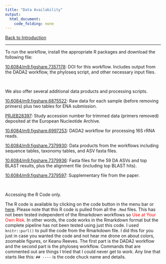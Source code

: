 ```yaml
---
title: "Data Availability"
output:
  html_document:
    code_folding: none
---
```


<a href="0_pw_intro.html">Back to Introduction</a>

***

<div class = "steel">
To run the workflow, install the appropriate R packages and download the following file:  
</div>
<p></p>

[10.6084/m9.figshare.7357178](https://doi.org/10.6084/m9.figshare.7357178){target="_blank"}: DOI for this workflow. Includes output from the DADA2 workflow, the phyloseq script, and other necessary input files.   

<br>

<div class = "steel">
We also offer several additional data products and processing scripts.     
</div>
<p></p>

[10.6084/m9.figshare.6875522](https://doi.org/10.6084/m9.figshare.6875522){target="_blank"}: Raw data for each sample (before removing primers) plus two tables for ENA submission.    

[PRJEB28397](https://www.ebi.ac.uk/ena/browser/view/PRJEB28397){target="_blank"}: Study accession number for trimmed data (primers removed)  deposited at the European Nucleotide Archive.    

[10.6084/m9.figshare.6997253](https://doi.org/10.6084/m9.figshare.6997253){target="_blank"}: DADA2 workflow for processing 16S rRNA reads.    

[10.6084/m9.figshare.7379930](https://doi.org/10.6084/m9.figshare.7379930){target="_blank"}: Data products from the workflows including sequence tables, taxonomy tables, and ASV fasta files.     

[10.6084/m9.figshare.7379936](https://doi.org/10.6084/m9.figshare.7379936){target="_blank"}: Fasta files for the 59 DA ASVs and top BLAST results, plus the alignment file (including top BLAST hits).     

[10.6084/m9.figshare.7379597](https://doi.org/10.6084/m9.figshare.7379597){target="_blank"}: Supplementary file from the paper.   

<br>

<div class = "steel">
Accessing the R Code only.     
</div>
<p></p>

The  R code is available by clicking on the code button in the menu bar or [here](raw_code.txt). Please note that this  R code is pulled from all the `.Rmd` files. This has not been tested independent of the Rmarkdown workflows so <font color="red">Use at Your Own Risk</font>. In other words, the code works in the Rmarkdown format but the complete pipeline has not been tested using just this code. I used `knitr::purl()` to pull  the code from the Rmarkdown file. I did this for you just in case you wanted the code and not hear me drone on about colors, zoomable figures, or Keanu Reeves. The first part is the DADA2 workflow and the second part is the phyloseq workflow. Commands that are commented out are things I tried that I could never get to work. Any line that starts like this: `## ----` is the code chuck name and details. 



